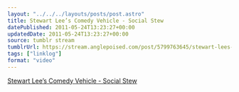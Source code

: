 ```yaml
---
layout: "../../../layouts/posts/post.astro"
title: Stewart Lee’s Comedy Vehicle - Social Stew
datePublished: 2011-05-24T13:23:27+00:00
updatedDate: 2011-05-24T13:23:27+00:00
source: tumblr stream
tumblrUrl: https://stream.anglepoised.com/post/5799763645/stewart-lees-comedy-vehicle-social-stew
tags: ["linklog"]
format: "video"
---
```



<YouTube id="https://www.youtube.com/watch?v=IVUdUMr5G3w" />

[Stewart Lee&rsquo;s Comedy Vehicle - Social Stew][1]

[1]: https://www.youtube.com/watch?v=IVUdUMr5G3w
